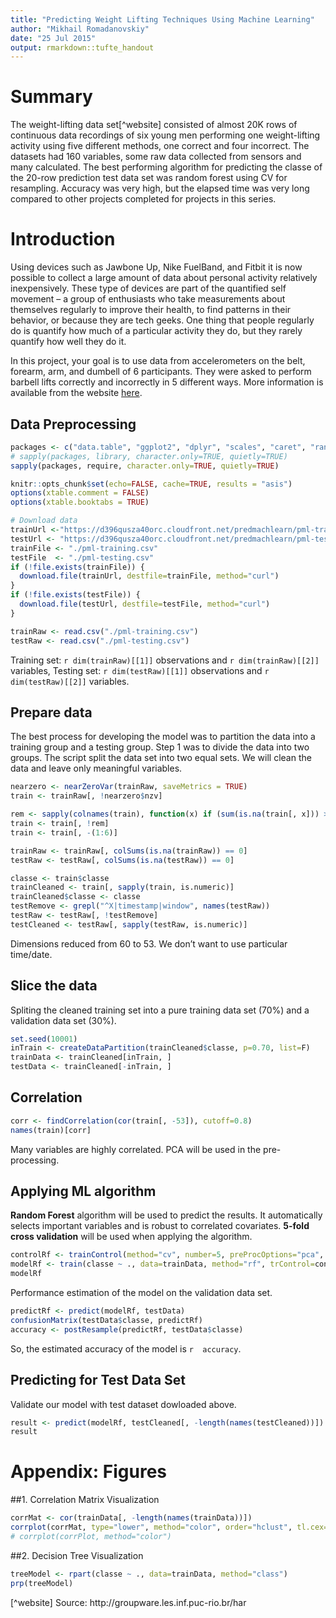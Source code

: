 ```yaml
---
title: "Predicting Weight Lifting Techniques Using Machine Learning"
author: "Mikhail Romadanovskiy"
date: "25 Jul 2015"
output: rmarkdown::tufte_handout
---
```


# Summary
The weight-lifting data set[^website] consisted of almost 20K rows of continuous data recordings of six young men performing one weight-lifting activity using five different methods, one correct and four incorrect. The datasets had 160 variables, some raw data collected from sensors and many calculated. The best performing algorithm for predicting the classe of the 20-row prediction test data set was random forest using CV for resampling. Accuracy was very high, but the elapsed time was very long compared to other projects completed for projects in this series.

# Introduction  
Using devices such as Jawbone Up, Nike FuelBand, and Fitbit it is now possible to collect a large amount of data about personal activity relatively inexpensively. These type of devices are part of the quantified self movement – a group of enthusiasts who take measurements about themselves regularly to improve their health, to find patterns in their behavior, or because they are tech geeks. One thing that people regularly do is quantify how much of a particular activity they do, but they rarely quantify how well they do it.

In this project, your goal is to use data from accelerometers on the belt, forearm, arm, and dumbell of 6 participants. They were asked to perform barbell lifts correctly and incorrectly in 5 different ways. More information is available from the website [here](https://d396qusza40orc.cloudfront.net/predmachlearn/pml-training.csv).

## Data Preprocessing  
```r
packages <- c("data.table", "ggplot2", "dplyr", "scales", "caret", "randomForest", "corrplot", "rpart", "rpart.plot", "xtable")
# sapply(packages, library, character.only=TRUE, quietly=TRUE)
sapply(packages, require, character.only=TRUE, quietly=TRUE)

knitr::opts_chunk$set(echo=FALSE, cache=TRUE, results = "asis")
options(xtable.comment = FALSE)
options(xtable.booktabs = TRUE)
```

```r
# Download data
trainUrl <-"https://d396qusza40orc.cloudfront.net/predmachlearn/pml-training.csv"
testUrl <- "https://d396qusza40orc.cloudfront.net/predmachlearn/pml-testing.csv"
trainFile <- "./pml-training.csv"
testFile  <- "./pml-testing.csv"
if (!file.exists(trainFile)) {
  download.file(trainUrl, destfile=trainFile, method="curl")
}
if (!file.exists(testFile)) {
  download.file(testUrl, destfile=testFile, method="curl")
}

trainRaw <- read.csv("./pml-training.csv")
testRaw <- read.csv("./pml-testing.csv")
```
Training set: `r dim(trainRaw)[[1]]` observations and `r dim(trainRaw)[[2]]` variables,
Testing set: `r dim(testRaw)[[1]]` observations and `r dim(testRaw)[[2]]` variables.

## Prepare data
The best process for developing the model was to partition the data into a training group and a testing group. Step 1 was to divide the data into two groups. The script split the data set into two equal sets. We will clean the data and leave only meaningful variables.
```r
nearzero <- nearZeroVar(trainRaw, saveMetrics = TRUE)
train <- trainRaw[, !nearzero$nzv]

rem <- sapply(colnames(train), function(x) if (sum(is.na(train[, x])) > 0.30*nrow(train)) { return(TRUE) }else{ return(FALSE) })
train <- train[, !rem]
train <- train[, -(1:6)]

trainRaw <- trainRaw[, colSums(is.na(trainRaw)) == 0] 
testRaw <- testRaw[, colSums(is.na(testRaw)) == 0] 

classe <- train$classe
trainCleaned <- train[, sapply(train, is.numeric)]
trainCleaned$classe <- classe
testRemove <- grepl("^X|timestamp|window", names(testRaw))
testRaw <- testRaw[, !testRemove]
testCleaned <- testRaw[, sapply(testRaw, is.numeric)]
```
Dimensions reduced from 60 to 53. We don't want to use particular time/date.

## Slice the data
Spliting the cleaned training set into a pure training data set (70%) and a validation data set (30%).
```r
set.seed(10001)
inTrain <- createDataPartition(trainCleaned$classe, p=0.70, list=F)
trainData <- trainCleaned[inTrain, ]
testData <- trainCleaned[-inTrain, ]
```

## Correlation

```r
corr <- findCorrelation(cor(train[, -53]), cutoff=0.8)
names(train)[corr]
```
Many variables are highly correlated. 
PCA will be used in the pre-processing. 

## Applying ML algorithm
**Random Forest** algorithm will be used to predict the results. It automatically selects important variables and is robust to correlated covariates. **5-fold cross validation** will be used when applying the algorithm.  
```r
controlRf <- trainControl(method="cv", number=5, preProcOptions="pca", allowParallel=TRUE)
modelRf <- train(classe ~ ., data=trainData, method="rf", trControl=controlRf, ntree=200)
modelRf
```

Performance estimation of the model on the validation data set.  
```r
predictRf <- predict(modelRf, testData)
confusionMatrix(testData$classe, predictRf)
accuracy <- postResample(predictRf, testData$classe)
```
So, the estimated accuracy of the model is `r  accuracy`.

## Predicting for Test Data Set
Validate our model with test dataset dowloaded above.
```r
result <- predict(modelRf, testCleaned[, -length(names(testCleaned))])
result
```  

\pagebreak
# Appendix: Figures
##1. Correlation Matrix Visualization  
```r
corrMat <- cor(trainData[, -length(names(trainData))])
corrplot(corrMat, type="lower", method="color", order="hclust", tl.cex=0.5, tl.col=1)
# corrplot(corrPlot, method="color")
```

##2. Decision Tree Visualization
```r
treeModel <- rpart(classe ~ ., data=trainData, method="class")
prp(treeModel)
```

[^website] Source: http://groupware.les.inf.puc-rio.br/har